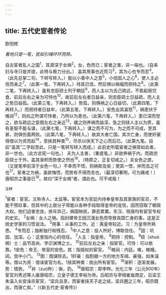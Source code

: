 ```yaml
---
---
---
```

title: 五代史宦者传论
---



欧阳修

*看他只是一笔，犹如引绳环环而转。*

自古宦者乱人之国<sup>1</sup>，其源深于女祸<sup>2</sup>。女，色而已；宦者之害，非一端也。（自来妇与寺只是并提，此特与极力分出。）
盖其用事也近而习<sup>3</sup>，其为心也专而忍<sup>4</sup>。（此先总挈二句，下转写转入。）能以小善中人之意<sup>5</sup>，小信固人之心<sup>6</sup>，使人主必信而亲之<sup>7</sup>。（此第一笔，下再转入。）待其已信，然后惧以祸福而把持之<sup>8</sup>。（此第二笔，下再转入。）虽有忠臣硕士列于朝廷<sup>9</sup>，而人主以为去己疏远，不若起居饮食、前后左右之亲为可恃也<sup>10</sup>。故前后左右者日益亲，则忠臣硕士日益疏，而人主之势日益孤。（此第三笔，下再转入。）势孤，则惧祸之心日益切，（此第四笔，下再转入。）而把持者日益牢，（此第五笔，下再转入。）安危出其喜怒<sup>11</sup>，祸患伏于帷闼<sup>12</sup>，则向之所谓可恃者，乃所以为患也。（此第六笔，下再转入。）患已深而觉之，欲与疏远之臣图左右之亲近<sup>13</sup>，缓之则养祸而益深，急之则挟人主以为质，虽有圣智不能与谋，（此第七笔，下再转入。）谋之而不可为，为之而不可成，至其甚，则俱伤面两败。（此第八笔，下再转入。）故其大者亡国，其次亡身，而使奸豪得借以为资而起<sup>14</sup>，至抉其种类<sup>15</sup>，尽杀以快天下之心而后已。（此第九笔。自前“盖其”二字起至此，只是一笔转写转入而成。）此前史所载宦者之祸常如此者，非一世也。（此方总宪一句也。）
夫为人主者，（重提笔。）非欲养祸于内，而疏忠臣硕士于外，盖其渐积而势使之然也<sup>16</sup>。（特原之，正复切戒之。）夫女色之惑，（又提笔申前深于女色一句。）不幸而不悟，则祸斯及矣；使其一悟，捽而去之可也<sup>17</sup>。宦者之为祸，虽欲悔悟，而势有不得而去也，（最深切著明，可为痛戒！）唐昭宗之事是已<sup>18</sup>。故曰“深于女祸”者，谓此也。可不戒哉！

<sup>注释</sup>

<sup>1</sup>宦者：宦官。又称寺人、太监等。宦官本为官廷内侍奉皇帝及其家族的官员，不能干预玖事，但其中的上层分子常能以各种手段取得皇帝的宠信，因而窃取了朝政大权。他们迫害忠良，排斥异己，祸国殃民，罪恶累粟。东汉、晓唐均有宦官专权的史实。
<sup>2</sup>女祸：女人之祸。指封建帝王因沉湎女色而导致丧国亡身的事。这是正统史学家的习惯说法。
<sup>3</sup>用事：从事的工作。近：离皇帝较近。习：为皇帝所熟悉。
<sup>4</sup>专而忍；独断独行和残忍。
<sup>5</sup>中人之意：投人所好，博取信任。
<sup>6</sup>固：巩固、加深。心：这里指内心的信任。
<sup>7</sup>人主：指皇帝。
<sup>8</sup>把持：控制。
<sup>9</sup>硕（shuò朔）士：品节高尚、学识渊博之士。
<sup>10</sup>前后左右之亲：指宦官。可恃：可以依靠。1安危：帝王、帝室的安危。其：指擅权的宦官。
<sup>12</sup>帷闼：内廷。帷，帷幔。闼，宫中小门。
<sup>13</sup>图：图谋除去。1奸豪：指割据一方的地方军阀、豪强，如朱温等。借以为资：借诛宦官为名。1挟其种类：挑出所有宦官。
<sup>16</sup>渐积：逐渐发展。势：情势。
<sup>17</sup>捽（zuó昨）：揪，扔。
<sup>18</sup>唐昭宗：即李晔。光化三年（公元900年）宦官刘秀述等人废唐昭宗，立皇子德王李裕为帝。后昭宗与宰相崔胤商定，召梁王朱温入长安诛杀宦官，“梁兵且至，而宦者挟天子走之岐，梁兵圈之三年，昭宗既出，而唐亡矣。”（《新五代史·宦者传》）
